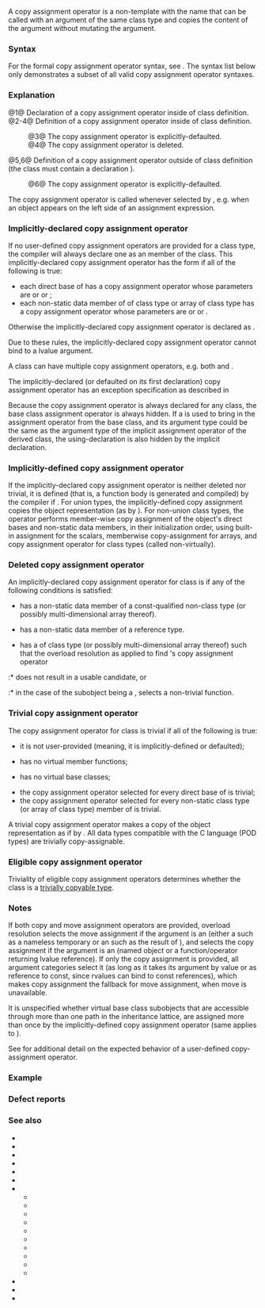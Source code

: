 {{title|Copy assignment operator}}
{{cpp/language/classes/navbar}}

A copy assignment operator is a non-template {{rlp|member functions|non-static member function}} with the name {{c/core|1=operator=}} that can be called with an argument of the same class type and copies the content of the argument without mutating the argument.

===Syntax===
For the formal copy assignment operator syntax, see {{rlp|function|function declaration}}. The syntax list below only demonstrates a subset of all valid copy assignment operator syntaxes.
{{sdsc begin}}
{{sdsc|num=1|{{spar|return-type}} {{ttb|1=operator=(}}{{spar sep|parameter-list}}{{ttb|);}}}}
{{sdsc|num=2|{{spar|return-type}} {{ttb|1=operator=(}}{{spar sep|parameter-list}}{{ttb|)}} {{spar|function-body}}}}
{{sdsc|num=3|{{spar|return-type}} {{ttb|1=operator=(}}{{spar sep|parameter-list-no-default}}{{ttb|1=) = default;}}|notes={{mark since c++11}}}}
{{sdsc|num=4|{{spar|return-type}} {{ttb|1=operator=(}}{{spar sep|parameter-list}}{{ttb|1=) = delete;}}|notes={{mark since c++11}}}}
{{sdsc|num=5|{{spar|return-type}} {{spar sep|class-name}}{{ttb|::}}{{ttb|1=operator=(}}{{spar sep|parameter-list}}{{ttb|)}} {{spar|function-body}}}}
{{sdsc|num=6|{{spar|return-type}} {{spar sep|class-name}}{{ttb|::}}{{ttb|1=operator=(}}{{spar sep|parameter-list-no-default}}{{ttb|1=) = default;}}|notes={{mark since c++11}}}}
{{sdsc end}}

{{par begin}}
{{par|{{spar|class-name}}|the class whose copy assignment operator is being declared, the class type is given as {{tt|T}} in the descriptions below}}
{{par|{{spar|parameter-list}}|a {{rlp|function#Parameter list|parameter list}} of only one parameter, which is of type {{tt|T}}, {{tt|T&amp;}}, {{c/core|const T&amp;}}, {{c/core|volatile T&amp;}} or {{c/core|const volatile T&amp;}}}}
{{par|{{spar|parameter-list-no-default}}|a {{rlp|function#Parameter list|parameter list}} of only one parameter, which is of type {{tt|T}}, {{tt|T&amp;}}, {{c/core|const T&amp;}}, {{c/core|volatile T&amp;}} or {{c/core|const volatile T&amp;}} and does not have a default argument}}
{{par|{{spar|function-body}}|the {{rlp|constructor|function body}} of the copy assignment operator}}
{{par|{{spar|return-type}}|any type, but {{tt|T&amp;}} is favored in order to allow chaining asssignments}}
{{par end}}

===Explanation===
@1@ Declaration of a copy assignment operator inside of class definition.
@2-4@ Definition of a copy assignment operator inside of class definition.
:@3@ The copy assignment operator is explicitly-defaulted.
:@4@ The copy assignment operator is deleted.
@5,6@ Definition of a copy assignment operator outside of class definition (the class must contain a declaration {{v|1}}).
:@6@ The copy assignment operator is explicitly-defaulted.

{{source|1=
struct X
{
    X&amp; operator=(X&amp; other);     // copy assignment operator
    X operator=(X other);       // pass-by-value is allowed
//  X operator=(const X other); // Error: incorrect parameter type
};

union Y
{
    // copy assignment operators can have syntaxes not listed above,
    // as long as they follow the general function declaration syntax
    // and do not viloate the restrictions listed above
    auto operator=(Y&amp; other) -&gt; Y&amp;;       // OK: trailing return type
    Y&amp; operator=(this Y&amp; self, Y&amp; other); // OK: explicit object parameter
//  Y&amp; operator=(Y&amp;, int num = 1);        // Error: has other non-object parameters
};
}}

The copy assignment operator is called whenever selected by {{rlp|overload resolution}}, e.g. when an object appears on the left side of an assignment expression.

===Implicitly-declared copy assignment operator===
If no user-defined copy assignment operators are provided for a class type, the compiler will always declare one as an {{c/core|inline public}} member of the class. This implicitly-declared copy assignment operator has the form {{c|1=T&amp; T::operator=(const T&amp;)}} if all of the following is true:
* each direct base {{tt|B}} of {{tt|T}} has a copy assignment operator whose parameters are {{tt|B}} or {{c/core|const B&amp;}} or {{c/core|const volatile B&amp;}};
* each non-static data member {{tt|M}} of {{tt|T}} of class type or array of class type has a copy assignment operator whose parameters are {{tt|M}} or {{c/core|const M&amp;}} or {{c/core|const volatile M&amp;}}.
Otherwise the implicitly-declared copy assignment operator is declared as {{c|1=T&amp; T::operator=(T&amp;)}}.

Due to these rules, the implicitly-declared copy assignment operator cannot bind to a {{c/core|volatile}} lvalue argument.

A class can have multiple copy assignment operators, e.g. both {{c|1=T&amp; T::operator=(T&amp;)}} and {{c|1=T&amp; T::operator=(T)}}. {{rev inl|since=c++11|If some user-defined copy assignment operators are present, the user may still force the generation of the implicitly declared copy assignment operator with the keyword {{c/core|default}}.}}

The implicitly-declared (or defaulted on its first declaration) copy assignment operator has an exception specification as described in {{rev inl|until=c++17|{{rlp|except spec|dynamic exception specification}}}}{{rev inl|since=c++17|{{rlp|noexcept spec|noexcept specification}}}}

Because the copy assignment operator is always declared for any class, the base class assignment operator is always hidden. If a {{rlp|using declaration#In class definition|using-declaration}} is used to bring in the assignment operator from the base class, and its argument type could be the same as the argument type of the implicit assignment operator of the derived class, the using-declaration is also hidden by the implicit declaration.

===Implicitly-defined copy assignment operator===
If the implicitly-declared copy assignment operator is neither deleted nor trivial, it is defined (that is, a function body is generated and compiled) by the compiler if {{rlp|definition#ODR-use|odr-used}}{{rev inl|since=c++14|&lt;!-- P0859R0 --&gt; or {{rlp|constant expression#Functions and variables needed for constant evaluation|needed for constant evaluation}}}}. For union types, the implicitly-defined copy assignment copies the object representation (as by {{lc|std::memmove}}). For non-union class types, the operator performs member-wise copy assignment of the object's direct bases and non-static data members, in their initialization order, using built-in assignment for the scalars, memberwise copy-assignment for arrays, and copy assignment operator for class types (called non-virtually).

{{rrev multi|since1=c++14|since2=c++23
|rev1=The implicitly-defined copy assignment operator for a class {{tt|T}} is {{rlpt|constexpr}} if
* {{tt|T}} is a [[cpp/named req/LiteralType|literal type]], and
* the assignment operator selected to copy each direct base class subobject is a constexpr function, and
* for each non-static data member of {{tt|T}} that is of class type (or array thereof), the assignment operator selected to copy that member is a constexpr function.
|rev2=The implicitly-defined copy assignment operator for a class {{tt|T}} is {{rlpt|constexpr}}.
}}


{{rrev|since=c++11|
The generation of the implicitly-defined copy assignment operator is deprecated if {{tt|T}} has a user-declared destructor or user-declared copy constructor.
}}

===Deleted copy assignment operator===
An implicitly-declared{{rev inl|since=c++11| or explicitly-defaulted}} copy assignment operator for class {{tt|T}} is {{rev inl|until=c++11|undefined}}{{rev inl|since=c++11|defined as deleted}} if any of the following conditions is satisfied:
* {{tt|T}} has a non-static data member of a const-qualified non-class type (or possibly multi-dimensional array thereof).
* {{tt|T}} has a non-static data member of a reference type.
* {{tt|T}} has a {{rlp|object#Potentially constructed subobject|potentially constructed subobject}} of class type {{tt|M}} (or possibly multi-dimensional array thereof) such that the overload resolution as applied to find {{tt|M}}'s copy assignment operator
:* does not result in a usable candidate, or
:* in the case of the subobject being a {{rlp|union#Union-like classes|variant member}}, selects a non-trivial function.

{{rrev|since=c++11|
The implicitly-declared copy assignment operator for class {{tt|T}} is defined as deleted if {{tt|T}} declares a {{rlp|move constructor}} or {{rlp|move assignment|move assignment operator}}.
}}

===Trivial copy assignment operator===
The copy assignment operator for class {{tt|T}} is trivial if all of the following is true:
* it is not user-provided (meaning, it is implicitly-defined or defaulted);
* {{tt|T}} has no virtual member functions;
* {{tt|T}} has no virtual base classes;
* the copy assignment operator selected for every direct base of {{tt|T}} is trivial;
* the copy assignment operator selected for every non-static class type (or array of class type) member of {{tt|T}} is trivial.

A trivial copy assignment operator makes a copy of the object representation as if by {{lc|std::memmove}}. All data types compatible with the C language (POD types) are trivially copy-assignable.

===Eligible copy assignment operator===
{{cpp/language/eligible special member function|copy assignment operator}}

Triviality of eligible copy assignment operators determines whether the class is a [[cpp/named req/TriviallyCopyable|trivially copyable type]].

===Notes===
If both copy and move assignment operators are provided, overload resolution selects the move assignment if the argument is an {{rlp|value category|rvalue}} (either a {{rlp|value category|prvalue}} such as a nameless temporary or an {{rlp|value category|xvalue}} such as the result of {{ltt std|cpp/utility/move}}), and selects the copy assignment if the argument is an {{rlp|value category|lvalue}} (named object or a function/operator returning lvalue reference). If only the copy assignment is provided, all argument categories select it (as long as it takes its argument by value or as reference to const, since rvalues can bind to const references), which makes copy assignment the fallback for move assignment, when move is unavailable.

It is unspecified whether virtual base class subobjects that are accessible through more than one path in the inheritance lattice, are assigned more than once by the implicitly-defined copy assignment operator (same applies to {{rlp|move assignment}}).

See {{rlp|operators#Assignment operator|assignment operator overloading}} for additional detail on the expected behavior of a user-defined copy-assignment operator.

===Example===
{{example
|code=
#include &lt;algorithm&gt;
#include &lt;iostream&gt;
#include &lt;memory&gt;
#include &lt;string&gt;

struct A
{
    int n;
    std::string s1;
    
    A() = default;
    A(A const&amp;) = default;
    
    // user-defined copy assignment (copy-and-swap idiom)
    A&amp; operator=(A other)
    {
        std::cout &lt;&lt; "copy assignment of A\n";
        std::swap(n, other.n);
        std::swap(s1, other.s1);
        return *this;
    }
};

struct B : A
{
    std::string s2;
    // implicitly-defined copy assignment
};

struct C
{
    std::unique_ptr&lt;int[]&gt; data;
    std::size_t size;
    
    // user-defined copy assignment (non copy-and-swap idiom)
    // note: copy-and-swap would always reallocate resources
    C&amp; operator=(const C&amp; other)
    {
        if (this != &amp;other) // not a self-assignment
        {
            if (size != other.size) // resource cannot be reused
            {
                data.reset(new int[other.size]);
                size = other.size;
            }
            std::copy(&amp;other.data[0], &amp;other.data[0] + size, &amp;data[0]);
        }
        return *this;
    }
};

int main()
{
    A a1, a2;
    std::cout &lt;&lt; "a1 = a2 calls ";
    a1 = a2; // user-defined copy assignment

    B b1, b2;
    b2.s1 = "foo";
    b2.s2 = "bar";
    std::cout &lt;&lt; "b1 = b2 calls ";
    b1 = b2; // implicitly-defined copy assignment
    
    std::cout &lt;&lt; "b1.s1 = " &lt;&lt; b1.s1 &lt;&lt; "; b1.s2 = " &lt;&lt; b1.s2 &lt;&lt; '\n';
}
|output=
a1 = a2 calls copy assignment of A
b1 = b2 calls copy assignment of A
b1.s1 = foo; b1.s2 = bar
}}

===Defect reports===
{{dr list begin}}
{{dr list item|wg=cwg|dr=1353|std=C++98|before=the conditions where implicitly-declared copy assignment operators&lt;br&gt;are undefined did not consider multi-dimensional array types|after=consider these types}}
{{dr list item|wg=cwg|dr=2094|std=C++11|before=a volatile subobject made defaulted copy&lt;br&gt;assignment operators non-trivial ({{cwg|496}})|after=triviality not affected}}
{{dr list item|wg=cwg|dr=2171|std=C++11|before={{c|1=operator=(X&amp;) = default}} was non-trivial|after=made trivial}}
{{dr list item|wg=cwg|dr=2180|std=C++11|before=a defaulted copy assignment operator for class {{tt|T}} was not defined as deleted&lt;br&gt;if {{tt|T}} is abstract and has non-copy-assignable direct virtual base classes|after=the operator is defined&lt;br&gt;as deleted in this case}}
{{dr list item|wg=cwg|dr=2595|std=C++20|before=a copy assignment operator was not eligible if there&lt;br&gt;is another copy assignment operator which is more&lt;br&gt;constrained but does not satisfy its associated constraints|after=it can be eligible&lt;br&gt;in this case}}
{{dr list end}}

===See also===
* {{rlp|converting constructor}}
* {{rlp|copy constructor}}
* {{rlp|copy elision}}
* {{rlp|default constructor}}
* {{rlp|destructor}}
* {{rlpt|explicit}}
* {{rlp|initialization}}
** {{rlp|aggregate initialization}}
** {{rlp|constant initialization}}
** {{rlp|copy initialization}}
** {{rlp|default initialization}}
** {{rlp|direct initialization}}
** {{rlp|initializer list}}
** {{rlp|list initialization}}
** {{rlp|reference initialization}}
** {{rlp|value initialization}}
** {{rlp|zero initialization}}
* {{rlp|move assignment}}
* {{rlp|move constructor}}
* {{rlpt|new}}

{{langlinks|de|es|fr|it|ja|pt|ru|zh}}